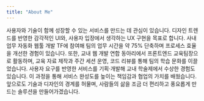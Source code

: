 ```yaml
---
title: "About Me"
---
```


사용자와 기술이 함께 성장할 수 있는 서비스를 만드는 데 관심이 있습니다.
디자인 트렌드를 반영한 감각적인 UI와, 사용자 입장에서 생각하는 UX 구현을 목표로 합니다.
사내 업무 자동화 웹툴 개발 TF에 참여해 팀의 업무 시간을 약 75% 단축하며 프로세스 효율을 개선한 경험이 있습니다.
또한, 교내 웹 개발 연합 동아리에서 프론트엔드 교육팀장으로 활동하며, 교육 자료 제작과 주간 세션 운영, 코드 리뷰를 통해 팀의 학습 문화를 이끌었습니다.
사용자 요구를 반영한 서비스를 기획·개발해 교내 학술제에서 수상한 경험도 있습니다.
이 과정을 통해 서비스 완성도를 높이는 책임감과 협업의 가치를 배웠습니다.
앞으로도 기술과 디자인의 경계를 허물며,
사람들의 삶을 조금 더 편리하고 풍요롭게 만드는 솔루션을 만들어가겠습니다.
